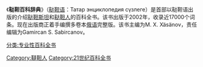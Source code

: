 {{unreferenced|time=2010-10-02T14:34:13+00:00}}
《'''鞑靼百科辞典'''》（[[鞑靼语|鞑靼语]]：Татар энциклопедия сүзлеге）是首部以鞑靼语出版的介绍[[鞑靼斯坦|鞑靼斯坦]]和[[鞑靼人|鞑靼人]]的百科全书。该书出版于2002年，收录近17000个词条。现在出版商正着手编撰多卷本[[俄语|俄语]]完整版。该书主编为M. X. Xäsänov，责任编辑为Gamircan S. Sabircanov。

[[分类:专业性百科全书|分类:专业性百科全书]]
[[Category:韃靼人|Category:韃靼人]]
[[Category:21世纪百科全书|Category:21世纪百科全书]]
